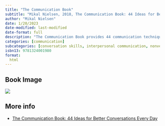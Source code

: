 ```yaml
---
title: "The Communication Book"
subtitle: "Mikal Nielsen, 2018, The Communication Book: 44 Ideas for Better Conversations Every Day"
author: "Mikal Nielsen"
date: 1/20/2023
date-modified: last-modified
date-format: full
description: "The Communication Book provides 44 communication techniques that can be used in everyday situations to improve communication skills. It covers a wide range of topics such as listening, speaking, and body language, and provides practical advice and exercises to help readers improve their communication skills."
categories: [communication]
subcategories: [conversation skills, interpersonal communication, nonverbal communication]
isbn13: 9781324001980
format:
  html
---
```


## Book Image

![](/books/communicationbook44.jpg)

## More info

- [The Communication Book: 44 Ideas for Better Conversations Every Day](https://www.amazon.es/Communication-Book-Ideas-Better-Conversations-ebook/dp/B0762DB43J){.external}

